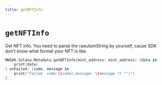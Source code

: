 ```yaml
---
title: getNFTInfo
---
```


# `getNFTInfo`
Get NFT info. You need to parse the rawJsonString by yourself, cause SDK don't know what format your NFT is like.

```Swift
MWSDK.Solana.Metadata.getNFTInfo(mint_address: mint_address) {data in
    print(data)
} onFailed: {code, message in
    print("failed  code:\(code),message: \(message ?? "")")
}
```